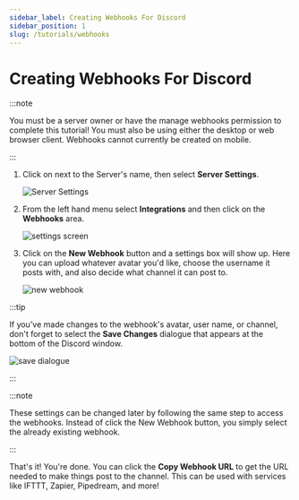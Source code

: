 ```yaml
---
sidebar_label: Creating Webhooks For Discord
sidebar_position: 1
slug: /tutorials/webhooks
---
```


# Creating Webhooks For Discord

:::note

You must be a server owner or have the manage webhooks permission to
complete this tutorial! You must also be using either the desktop or web
browser client. Webhooks cannot currently be created on mobile.

:::

1. Click on <i class="fa-solid fa-angle-down"></i> next to the Server's
   name, then select **Server Settings**.

   ![Server Settings](https://i.imgur.com/cvV68Uo.png)

2. From the left hand menu select **Integrations** and then click on the
   **Webhooks** area.

   ![settings screen](https://i.imgur.com/benP9QO.png)

3. Click on the **New Webhook** button and a settings box will show up. Here you
   can upload whatever avatar you'd like, choose the username it posts with, and
   also decide what channel it can post to.

   ![new webhook](https://i.imgur.com/QwSV6Kr.png)

:::tip

If you've made changes to the webhook's avatar, user name, or channel,
don't forget to select the **Save Changes** dialogue that appears at the
bottom of the Discord window.

![save dialogue](https://i.imgur.com/S9VVwqo.png)

:::

:::note

These settings can be changed later by following the same step to
access the webhooks. Instead of click the New Webhook button, you simply
select the already existing webhook.

:::

That's it! You're done. You can click the **Copy Webhook URL** to get the URL
needed to make things post to the channel. This can be used with services like
IFTTT, Zapier, Pipedream, and more!
